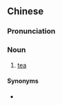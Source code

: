 {{also|茶叶茶}}
==Chinese==
{{zh-forms|s=茶叶茶|type=21}}

===Pronunciation===
{{zh-pron
|w=3zo hhiq zo
|cat=n
}}

===Noun===
{{zh-noun}}

# {{lb|zh|Wu}} [[tea]] {{gloss|drink}}

====Synonyms====
* {{zh-l|茶水}}